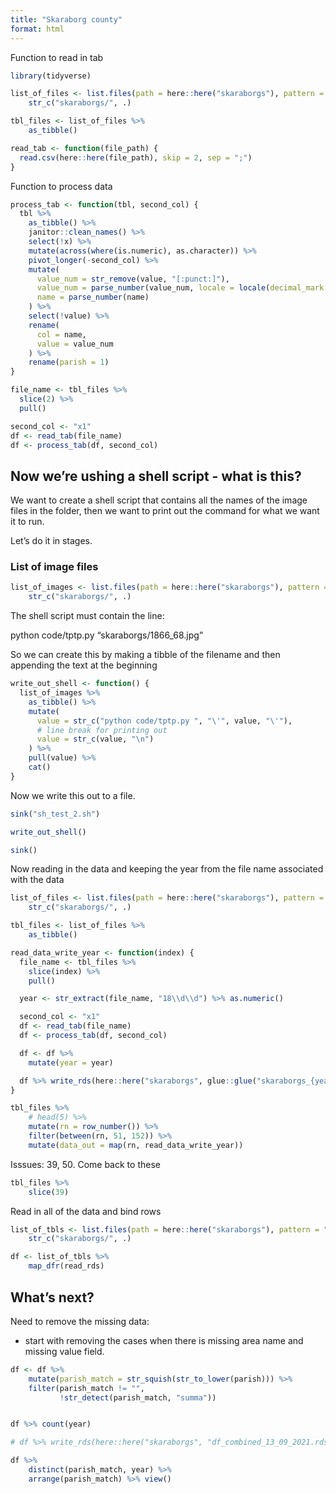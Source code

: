 ```yaml
---
title: "Skaraborg county"
format: html
---
```



Function to read in tab

```r
library(tidyverse)

list_of_files <- list.files(path = here::here("skaraborgs"), pattern = ".*.tab.csv") %>% 
    str_c("skaraborgs/", .)

tbl_files <- list_of_files %>% 
    as_tibble()

read_tab <- function(file_path) {
  read.csv(here::here(file_path), skip = 2, sep = ";")
}

```

Function to process data

```r
process_tab <- function(tbl, second_col) {
  tbl %>%
    as_tibble() %>%
    janitor::clean_names() %>%
    select(!x) %>%
    mutate(across(where(is.numeric), as.character)) %>%
    pivot_longer(-second_col) %>%
    mutate(
      value_num = str_remove(value, "[:punct:]"),
      value_num = parse_number(value_num, locale = locale(decimal_mark = ",")),
      name = parse_number(name)
    ) %>%
    select(!value) %>%
    rename(
      col = name,
      value = value_num
    ) %>%
    rename(parish = 1)
}
```


```r
file_name <- tbl_files %>%
  slice(2) %>%
  pull()

second_col <- "x1"
df <- read_tab(file_name)
df <- process_tab(df, second_col)

```


## Now we're ushing a shell script - what is this?

We want to create a shell script that contains all the names of the image files in the folder, then we want to print out the command for what we want it to run. 

Let's do it in stages.

### List of image files

```r
list_of_images <- list.files(path = here::here("skaraborgs"), pattern = ".*.png$|jpg$") %>% 
    str_c("skaraborgs/", .)

```

The shell script must contain the line:

python code/tptp.py "skaraborgs/1866_68.jpg"

So we can create this by making a tibble of the filename and then appending the text at the beginning

```r
write_out_shell <- function() {
  list_of_images %>%
    as_tibble() %>%
    mutate(
      value = str_c("python code/tptp.py ", "\'", value, "\'"),
      # line break for printing out
      value = str_c(value, "\n")
    ) %>%
    pull(value) %>%
    cat()
}

```

Now we write this out to a file.


```r
sink("sh_test_2.sh")

write_out_shell()

sink()
```







Now reading in the data and keeping the year from the file name associated with the data

```r
list_of_files <- list.files(path = here::here("skaraborgs"), pattern = ".*.tab.csv") %>% 
    str_c("skaraborgs/", .)

tbl_files <- list_of_files %>% 
    as_tibble()

```

```r
read_data_write_year <- function(index) {
  file_name <- tbl_files %>%
    slice(index) %>%
    pull()

  year <- str_extract(file_name, "18\\d\\d") %>% as.numeric()

  second_col <- "x1"
  df <- read_tab(file_name)
  df <- process_tab(df, second_col)

  df <- df %>%
    mutate(year = year)

  df %>% write_rds(here::here("skaraborgs", glue::glue("skaraborgs_{year}_{index}.rds")))
}

tbl_files %>% 
    # head(5) %>% 
    mutate(rn = row_number()) %>% 
    filter(between(rn, 51, 152)) %>% 
    mutate(data_out = map(rn, read_data_write_year))
```

Isssues: 39, 50. Come back to these

```r
tbl_files %>% 
    slice(39)
```

Read in all of the data and bind rows

```r
list_of_tbls <- list.files(path = here::here("skaraborgs"), pattern = ".*.rds") %>% 
    str_c("skaraborgs/", .)

df <- list_of_tbls %>% 
    map_dfr(read_rds)


```


## What's next?

Need to remove the missing data:

- start with removing the cases when there is missing area name and missing value field.

```r
df <- df %>%
    mutate(parish_match = str_squish(str_to_lower(parish))) %>% 
    filter(parish_match != "",
           !str_detect(parish_match, "summa"))


df %>% count(year)

# df %>% write_rds(here::here("skaraborgs", "df_combined_13_09_2021.rds"))

df %>% 
    distinct(parish_match, year) %>% 
    arrange(parish_match) %>% view()
```


